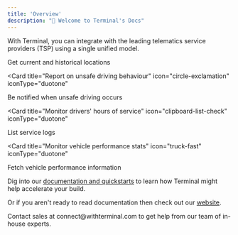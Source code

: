 ```yaml
---
title: 'Overview'
description: "👋 Welcome to Terminal's Docs"
---
```


With Terminal, you can integrate with the leading telematics service providers (TSP) using a single unified model.

<CardGroup cols={2}>
<Card
  title="Track vehicle locations"
  icon="location-crosshairs"
  iconType="duotone"
>
  Get current and historical locations
</Card>

<Card
  title="Report on unsafe driving behaviour"
  icon="circle-exclamation"
  iconType="duotone"
>
  Be notified when unsafe driving occurs
</Card>

<Card
  title="Monitor drivers' hours of service"
  icon="clipboard-list-check"
  iconType="duotone"
>
  List service logs
</Card>

<Card
  title="Monitor vehicle performance stats"
  icon="truck-fast"
  iconType="duotone"
>
  Fetch vehicle performance information
</Card>
</CardGroup>

Dig into our [documentation and quickstarts](/introduction) to learn how Terminal might help accelerate your build.

Or if you aren't ready to read documentation then check out our [website](https://www.withterminal.com/).

<Note>
  Contact sales at connect@withterminal.com to get help from our team of
  in-house experts.
</Note>
